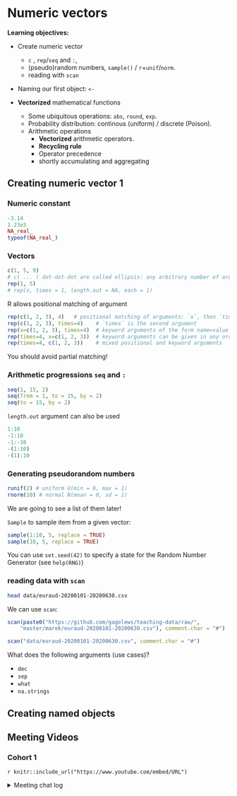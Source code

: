 # Numeric vectors

**Learning objectives:**

- Create numeric vector 
    * `c` , `rep`/`seq` and `:`, 
    * (pseudo)random numbers, `sample()` / `r`+`unif`/`norm`.   
    * reading with `scan`
    
- Naming our first object: `<-` 

- **Vectorized** mathematical functions 
    * Some ubiquitous operations: `abs`, `round`, `exp`. 
    * Probability distribution: continous (uniform) / discrete (Poison). 
    * Arithmetic operations
        + **Vectorized** arithmetic operators. 
        + **Recycling rule**  
        + Operator precedence 
        + shortly accumulating and aggregating 

## Creating numeric vector 1 {-}

### Numeric constant

```r
-3.14
1.23e3
NA_real_
typeof(NA_real_)
```

### Vectors 

```r
c(1, 5, 9)
# c( ... ) dot-dot-dot are called ellipsis: any arbitrary number of arguments
rep(1, 5)
# rep(x, times = 1, length.out = NA, each = 1)
```

R allows positional matching of argument 

```r
rep(c(1, 2, 3), 4)   # positional matching of arguments: `x`, then `times`
rep(c(1, 2, 3), times=4)    # `times` is the second argument
rep(x=c(1, 2, 3), times=4)  # keyword arguments of the form name=value
rep(times=4, x=c(1, 2, 3))  # keyword arguments can be given in any order
rep(times=4, c(1, 2, 3))    # mixed positional and keyword arguments
```

You should avoid partial matching! 

### Arithmetic progressions `seq` and `:`

```r
seq(1, 15, 2) 
seq(from = 1, to = 15, by = 2)
seq(to = 15, by = 2)
```

`length.out` argument can also be used 

```r
1:10
-1:10
-1:-10
-(1:10)
-(1):10
```

### Generating pseudorandom numbers

```r
runif(2) # uniform U(min = 0, max = 1)
rnorm(10) # normal N(mean = 0, sd = 1)
```

We are going to see a list of them later!

`Sample` to sample item from a given vector:

```r
sample(1:10, 5, replace = TRUE)
sample(10, 5, replace = TRUE)
```

You can use `set.seed(42)` to specify a state for the Random Number Generator (see `help(RNG)`) 

### reading data with `scan` 

```bash
head data/euraud-20200101-20200630.csv
```

We can use `scan`:

```r
scan(paste0("https://github.com/gagolews/teaching-data/raw/",
    "master/marek/euraud-20200101-20200630.csv"), comment.char = "#") 
```

```r
scan("data/euraud-20200101-20200630.csv", comment.char = "#")
```

What does the following arguments (use cases)? 

- `dec`  
- `sep`  
- `what` 
- `na.strings` 

## Creating named objects {-}


## Meeting Videos {-}

### Cohort 1 {-}

`r knitr::include_url("https://www.youtube.com/embed/URL")`

<details>
<summary> Meeting chat log </summary>

```
LOG
```
</details>
